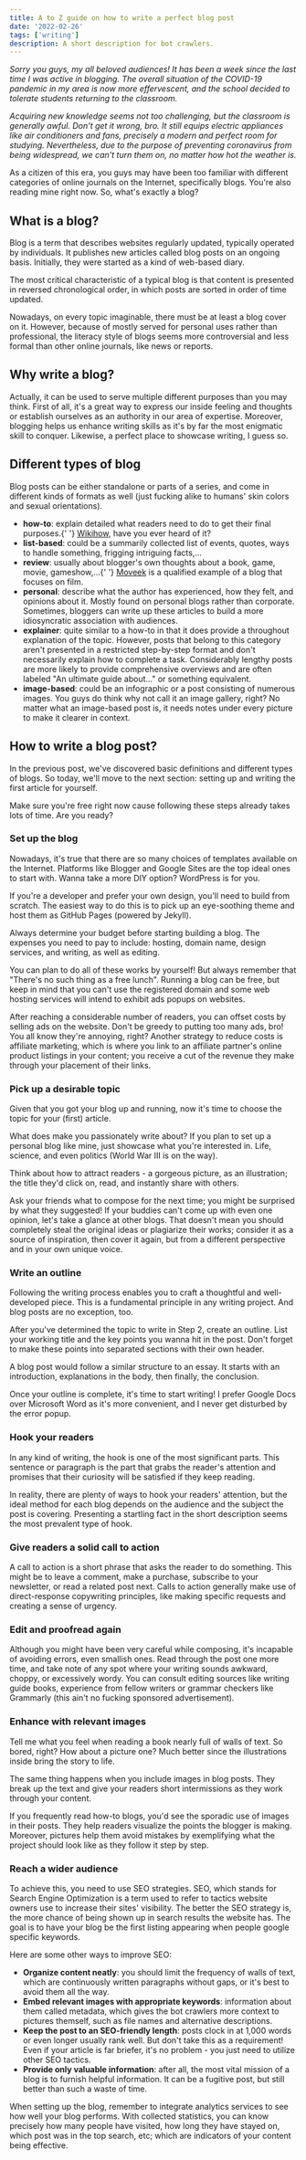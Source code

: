 ```yaml
---
title: A to Z guide on how to write a perfect blog post
date: '2022-02-26'
tags: ['writing']
description: A short description for bot crawlers.
---
```


<TOCInline toc={props.toc} />

_Sorry you guys, my all beloved audiences! It has been a week since the last time I was active in blogging. The overall situation of the COVID-19 pandemic in my area is now more effervescent, and the school decided to tolerate students returning to the classroom._

_Acquiring new knowledge seems not too challenging, but the classroom is generally awful. Don't get it wrong, bro. It still equips electric appliances like air conditioners and fans, precisely a modern and perfect room for studying. Nevertheless, due to the purpose of preventing coronavirus from being widespread, we can't turn them on, no matter how hot the weather is._

As a citizen of this era, you guys may have been too familiar with different categories of online journals on the Internet, specifically blogs. You're also reading mine right now. So, what's exactly a blog?

## What is a blog?

Blog is a term that describes websites regularly updated, typically operated by individuals. It publishes new articles called blog posts on an ongoing basis. Initially, they were started as a kind of web-based diary.

The most critical characteristic of a typical blog is that content is presented in reversed chronological order, in which posts are sorted in order of time updated.

Nowadays, on every topic imaginable, there must be at least a blog cover on it. However, because of mostly served for personal uses rather than professional, the literacy style of blogs seems more controversial and less formal than other online journals, like news or reports.

## Why write a blog?

Actually, it can be used to serve multiple different purposes than you may think. First of all, it's a great way to express our inside feeling and thoughts or establish ourselves as an authority in our area of expertise. Moreover, blogging helps us enhance writing skills as it's by far the most enigmatic skill to conquer. Likewise, a perfect place to showcase writing, I guess so.

## Different types of blog

Blog posts can be either standalone or parts of a series, and come in different kinds of formats as well (just fucking alike to humans' skin colors and sexual orientations).

-   **how-to**: explain detailed what readers need to do to get their final purposes.{' '} [Wikihow](https://www.wikihow.com/Main-Page), have you ever heard of it?
-   **list-based**: could be a summarily collected list of events, quotes, ways to handle something, frigging intriguing facts,...
-   **review**: usually about blogger's own thoughts about a book, game, movie, gameshow,...{' '} [Moveek](https://moveek.com) is a qualified example of a blog that focuses on film.
-   **personal**: describe what the author has experienced, how they felt, and opinions about it. Mostly found on personal blogs rather than corporate. Sometimes, bloggers can write up these articles to build a more idiosyncratic association with audiences.
-   **explainer**: quite similar to a how-to in that it does provide a throughout explanation of the topic. However, posts that belong to this category aren't presented in a restricted step-by-step format and don't necessarily explain how to complete a task. Considerably lengthy posts are more likely to provide comprehensive overviews and are often labeled "An ultimate guide about..." or something equivalent.
-   **image-based**: could be an infographic or a post consisting of numerous images. You guys do think why not call it an image gallery, right? No matter what an image-based post is, it needs notes under every picture to make it clearer in context.

## How to write a blog post?

In the previous post, we've discovered basic definitions and different types of blogs. So today, we'll move to the next section: setting up and writing the first article for yourself.

Make sure you're free right now cause following these steps already takes lots of time. Are you ready?

### Set up the blog

Nowadays, it's true that there are so many choices of templates available on the Internet. Platforms like Blogger and Google Sites are the top ideal ones to start with. Wanna take a more DIY option? WordPress is for you.

If you're a developer and prefer your own design, you'll need to build from scratch. The easiest way to do this is to pick up an eye-soothing theme and host them as GitHub Pages (powered by Jekyll).

Always determine your budget before starting building a blog. The expenses you need to pay to include: hosting, domain name, design services, and writing, as well as editing.

You can plan to do all of these works by yourself! But always remember that "There's no such thing as a free lunch". Running a blog can be free, but keep in mind that you can't use the registered domain and some web hosting services will intend to exhibit ads popups on websites.

After reaching a considerable number of readers, you can offset costs by selling ads on the website. Don't be greedy to putting too many ads, bro! You all know they're annoying, right? Another strategy to reduce costs is affiliate marketing, which is where you link to an affiliate partner's online product listings in your content; you receive a cut of the revenue they make through your placement of their links.

### Pick up a desirable topic

Given that you got your blog up and running, now it's time to choose the topic for your (first) article.

What does make you passionately write about? If you plan to set up a personal blog like mine, just showcase what you're interested in. Life, science, and even politics (World War III is on the way).

Think about how to attract readers - a gorgeous picture, as an illustration; the title they'd click on, read, and instantly share with others.

Ask your friends what to compose for the next time; you might be surprised by what they suggested! If your buddies can't come up with even one opinion, let's take a glance at other blogs. That doesn't mean you should completely steal the original ideas or plagiarize their works; consider it as a source of inspiration, then cover it again, but from a different perspective and in your own unique voice.

### Write an outline

Following the writing process enables you to craft a thoughtful and well-developed piece. This is a fundamental principle in any writing project. And blog posts are no exception, too.

After you've determined the topic to write in Step 2, create an outline. List your working title and the key points you wanna hit in the post. Don't forget to make these points into separated sections with their own header.

A blog post would follow a similar structure to an essay. It starts with an introduction, explanations in the body, then finally, the conclusion.

Once your outline is complete, it's time to start writing! I prefer Google Docs over Microsoft Word as it's more convenient, and I never get disturbed by the error popup.

### Hook your readers

In any kind of writing, the hook is one of the most significant parts. This sentence or paragraph is the part that grabs the reader's attention and promises that their curiosity will be satisfied if they keep reading.

In reality, there are plenty of ways to hook your readers' attention, but the ideal method for each blog depends on the audience and the subject the post is covering. Presenting a startling fact in the short description seems the most prevalent type of hook.

### Give readers a solid call to action

A call to action is a short phrase that asks the reader to do something. This might be to leave a comment, make a purchase, subscribe to your newsletter, or read a related post next. Calls to action generally make use of direct-response copywriting principles, like making specific requests and creating a sense of urgency.

### Edit and proofread again

Although you might have been very careful while composing, it's incapable of avoiding errors, even smallish ones. Read through the post one more time, and take note of any spot where your writing sounds awkward, choppy, or excessively wordy. You can consult editing sources like writing guide books, experience from fellow writers or grammar checkers like Grammarly (this ain't no fucking sponsored advertisement).

### Enhance with relevant images

Tell me what you feel when reading a book nearly full of walls of text. So bored, right? How about a picture one? Much better since the illustrations inside bring the story to life.

The same thing happens when you include images in blog posts. They break up the text and give your readers short intermissions as they work through your content.

If you frequently read how-to blogs, you'd see the sporadic use of images in their posts. They help readers visualize the points the blogger is making. Moreover, pictures help them avoid mistakes by exemplifying what the project should look like as they follow it step by step.

### Reach a wider audience

To achieve this, you need to use SEO strategies. SEO, which stands for Search Engine Optimization is a term used to refer to tactics website owners use to increase their sites' visibility. The better the SEO strategy is, the more chance of being shown up in search results the website has. The goal is to have your blog be the first listing appearing when people google specific keywords.

Here are some other ways to improve SEO:

-   **Organize content neatly**: you should limit the frequency of walls of text, which are continuously written paragraphs without gaps, or it's best to avoid them all the way.
-   **Embed relevant images with appropriate keywords**: information about them called metadata, which gives the bot crawlers more context to pictures themself, such as file names and alternative descriptions.
-   **Keep the post to an SEO-friendly length**: posts clock in at 1,000 words or even longer usually rank well. But don't take this as a requirement! Even if your article is far briefer, it's no problem - you just need to utilize other SEO tactics.
-   **Provide only valuable information**: after all, the most vital mission of a blog is to furnish helpful information. It can be a fugitive post, but still better than such a waste of time.

When setting up the blog, remember to integrate analytics services to see how well your blog performs. With collected statistics, you can know precisely how many people have visited, how long they have stayed on, which post was in the top search, etc; which are indicators of your content being effective.
